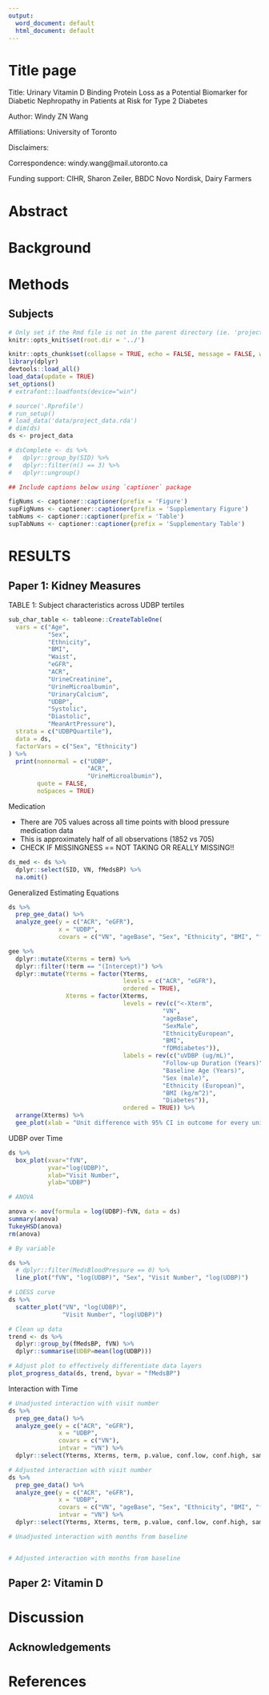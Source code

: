 ```yaml
---
output:
  word_document: default
  html_document: default
---
```


# Title page #

Title: Urinary Vitamin D Binding Protein Loss as a Potential Biomarker for Diabetic Nephropathy in Patients at Risk for Type 2 Diabetes

Author: Windy ZN Wang

Affiliations: University of Toronto

Disclaimers:

Correspondence: windy.wang@mail.utoronto.ca

Funding support: CIHR, Sharon Zeiler, BBDC Novo Nordisk, Dairy Farmers

Abstract
========

Background
==========

Methods
=======

Subjects
--------

<!--
## Load data ##
-->

```r

# Only set if the Rmd file is not in the parent directory (ie. 'projectname/')
knitr::opts_knit$set(root.dir = '../')

knitr::opts_chunk$set(collapse = TRUE, echo = FALSE, message = FALSE, warning = FALSE)
library(dplyr)
devtools::load_all()
load_data(update = TRUE)
set_options()
# extrafont::loadfonts(device="win")
```

```r

# source('.Rprofile')
# run_setup()
# load_data('data/project_data.rda')
# dim(ds)
ds <- project_data

# dsComplete <- ds %>% 
#   dplyr::group_by(SID) %>%
#   dplyr::filter(n() == 3) %>%
#   dplyr::ungroup()
```

```r

## Include captions below using `captioner` package

figNums <- captioner::captioner(prefix = 'Figure')
supFigNums <- captioner::captioner(prefix = 'Supplementary Figure')
tabNums <- captioner::captioner(prefix = 'Table')
supTabNums <- captioner::captioner(prefix = 'Supplementary Table')
```

RESULTS
=======

Paper 1: Kidney Measures
------------------------

TABLE 1: Subject characteristics across UDBP tertiles

```r

sub_char_table <- tableone::CreateTableOne(
  vars = c("Age",
           "Sex",
           "Ethnicity",
           "BMI",
           "Waist",
           "eGFR",
           "ACR",
           "UrineCreatinine",
           "UrineMicroalbumin",
           "UrinaryCalcium",
           "UDBP",
           "Systolic",
           "Diastolic",
           "MeanArtPressure"),
  strata = c("UDBPQuartile"),
  data = ds,
  factorVars = c("Sex", "Ethnicity")
) %>% 
  print(nonnormal = c("UDBP",
                      "ACR",
                      "UrineMicroalbumin"),
        quote = FALSE,
        noSpaces = TRUE)
```

Medication

* There are 705 values across all time points with blood pressure medication data
* This is approximately half of all observations (1852 vs 705)
* CHECK IF MISSINGNESS == NOT TAKING OR REALLY MISSING!!

```r

ds_med <- ds %>% 
  dplyr::select(SID, VN, fMedsBP) %>% 
  na.omit()
```

Generalized Estimating Equations

```r

ds %>% 
  prep_gee_data() %>% 
  analyze_gee(y = c("ACR", "eGFR"),
              x = "UDBP",
              covars = c("VN", "ageBase", "Sex", "Ethnicity", "BMI", "fDM"))
```

```r

gee %>% 
  dplyr::mutate(Xterms = term) %>% 
  dplyr::filter(!term == "(Intercept)") %>% 
  dplyr::mutate(Yterms = factor(Yterms, 
                                levels = c("ACR", "eGFR"),
                                ordered = TRUE),
                Xterms = factor(Xterms,
                                levels = rev(c("<-Xterm",
                                           "VN",
                                           "ageBase",
                                           "SexMale",
                                           "EthnicityEuropean",
                                           "BMI",
                                           "fDMdiabetes")),
                                labels = rev(c("uVDBP (ug/mL)",
                                           "Follow-up Duration (Years)",
                                           "Baseline Age (Years)",
                                           "Sex (male)",
                                           "Ethnicity (European)",
                                           "BMI (kg/m^2)",
                                           "Diabetes")),
                                ordered = TRUE)) %>% 
  arrange(Xterms) %>% 
  gee_plot(xlab = "Unit difference with 95% CI in outcome for every unit increase in uVDBP and covariates")
```

UDBP over Time
```r

ds %>% 
  box_plot(xvar="fVN",
           yvar="log(UDBP)",
           xlab="Visit Number",
           ylab="UDBP")

# ANOVA

anova <- aov(formula = log(UDBP)~fVN, data = ds)
summary(anova)
TukeyHSD(anova)
rm(anova)

# By variable

ds %>%
  # dplyr::filter(MedsBloodPressure == 0) %>%
  line_plot("fVN", "log(UDBP)", "Sex", "Visit Number", "log(UDBP)")

# LOESS curve
ds %>% 
  scatter_plot("VN", "log(UDBP)", 
               "Visit Number", "log(UDBP)")

# Clean up data
trend <- ds %>% 
  dplyr::group_by(fMedsBP, fVN) %>% 
  dplyr::summarise(UDBP=mean(log(UDBP)))

# Adjust plot to effectively differentiate data layers 
plot_progress_data(ds, trend, byvar = "fMedsBP")
```


Interaction with Time

```r

# Unadjusted interaction with visit number
ds %>% 
  prep_gee_data() %>% 
  analyze_gee(y = c("ACR", "eGFR"),
              x = "UDBP",
              covars = c("VN"),
              intvar = "VN") %>% 
  dplyr::select(Yterms, Xterms, term, p.value, conf.low, conf.high, sample.total)

# Adjusted interaction with visit number
ds %>% 
  prep_gee_data() %>% 
  analyze_gee(y = c("ACR", "eGFR"),
              x = "UDBP",
              covars = c("VN", "ageBase", "Sex", "Ethnicity", "BMI", "fDM"),
              intvar = "VN") %>% 
  dplyr::select(Yterms, Xterms, term, p.value, conf.low, conf.high, sample.total)

# Unadjusted interaction with months from baseline


# Adjusted interaction with months from baseline
```




Paper 2: Vitamin D
------------------

# Discussion #

## Acknowledgements ##

# References #
